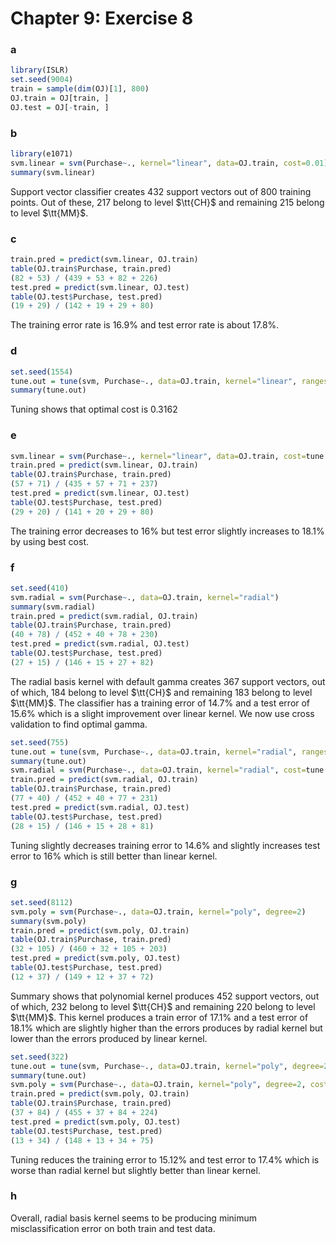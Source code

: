 Chapter 9: Exercise 8
========================================================

### a
```r
library(ISLR)
set.seed(9004)
train = sample(dim(OJ)[1], 800)
OJ.train = OJ[train, ]
OJ.test = OJ[-train, ]
```

### b
```r
library(e1071)
svm.linear = svm(Purchase~., kernel="linear", data=OJ.train, cost=0.01)
summary(svm.linear)
```
Support vector classifier creates 432 support vectors out of 800 training points. Out of these, 217 belong to level $\tt{CH}$ and remaining 215 belong to level $\tt{MM}$.

### c
```r
train.pred = predict(svm.linear, OJ.train)
table(OJ.train$Purchase, train.pred)
(82 + 53) / (439 + 53 + 82 + 226)
test.pred = predict(svm.linear, OJ.test)
table(OJ.test$Purchase, test.pred)
(19 + 29) / (142 + 19 + 29 + 80)
```
The training error rate is $16.9$% and test error rate is about $17.8$%.

### d
```r
set.seed(1554)
tune.out = tune(svm, Purchase~., data=OJ.train, kernel="linear", ranges=list(cost=10^seq(-2, 1, by=0.25)))
summary(tune.out)
```
Tuning shows that optimal cost is 0.3162


### e
```r
svm.linear = svm(Purchase~., kernel="linear", data=OJ.train, cost=tune.out$best.parameters$cost)
train.pred = predict(svm.linear, OJ.train)
table(OJ.train$Purchase, train.pred)
(57 + 71) / (435 + 57 + 71 + 237)
test.pred = predict(svm.linear, OJ.test)
table(OJ.test$Purchase, test.pred)
(29 + 20) / (141 + 20 + 29 + 80)
```
The training error decreases to $16$% but test error slightly increases to $18.1$% by using best cost.

### f
```r
set.seed(410)
svm.radial = svm(Purchase~., data=OJ.train, kernel="radial")
summary(svm.radial)
train.pred = predict(svm.radial, OJ.train)
table(OJ.train$Purchase, train.pred)
(40 + 78) / (452 + 40 + 78 + 230)
test.pred = predict(svm.radial, OJ.test)
table(OJ.test$Purchase, test.pred)
(27 + 15) / (146 + 15 + 27 + 82)
```
The radial basis kernel with default gamma creates 367 support vectors, out of which, 184 belong to level $\tt{CH}$ and remaining 183 belong to level $\tt{MM}$. The classifier has a training error of $14.7$% and a test error of $15.6$% which is a slight improvement over linear kernel. We now use cross validation to find optimal gamma.
```r
set.seed(755)
tune.out = tune(svm, Purchase~., data=OJ.train, kernel="radial", ranges=list(cost=10^seq(-2, 1, by=0.25)))
summary(tune.out)
svm.radial = svm(Purchase~., data=OJ.train, kernel="radial", cost=tune.out$best.parameters$cost)
train.pred = predict(svm.radial, OJ.train)
table(OJ.train$Purchase, train.pred)
(77 + 40) / (452 + 40 + 77 + 231)
test.pred = predict(svm.radial, OJ.test)
table(OJ.test$Purchase, test.pred)
(28 + 15) / (146 + 15 + 28 + 81)
```
Tuning slightly decreases training error to $14.6$% and slightly increases test error to $16$% which is still better than linear kernel.

### g
```r
set.seed(8112)
svm.poly = svm(Purchase~., data=OJ.train, kernel="poly", degree=2)
summary(svm.poly)
train.pred = predict(svm.poly, OJ.train)
table(OJ.train$Purchase, train.pred)
(32 + 105) / (460 + 32 + 105 + 203)
test.pred = predict(svm.poly, OJ.test)
table(OJ.test$Purchase, test.pred)
(12 + 37) / (149 + 12 + 37 + 72)
```
Summary shows that polynomial kernel produces 452 support vectors, out of which, 232 belong to level $\tt{CH}$ and remaining 220 belong to level $\tt{MM}$. This kernel produces a train error of $17.1$% and a test error of $18.1$% which are slightly higher than the errors produces by radial kernel but lower than the errors produced by linear kernel.

```r
set.seed(322)
tune.out = tune(svm, Purchase~., data=OJ.train, kernel="poly", degree=2, ranges=list(cost=10^seq(-2, 1, by=0.25)))
summary(tune.out)
svm.poly = svm(Purchase~., data=OJ.train, kernel="poly", degree=2, cost=tune.out$best.parameters$cost)
train.pred = predict(svm.poly, OJ.train)
table(OJ.train$Purchase, train.pred)
(37 + 84) / (455 + 37 + 84 + 224)
test.pred = predict(svm.poly, OJ.test)
table(OJ.test$Purchase, test.pred)
(13 + 34) / (148 + 13 + 34 + 75)
```
Tuning reduces the training error to $15.12$% and test error to $17.4$% which is worse than radial kernel but slightly better than linear kernel.

### h
Overall, radial basis kernel seems to be producing minimum misclassification error on both train and test data.